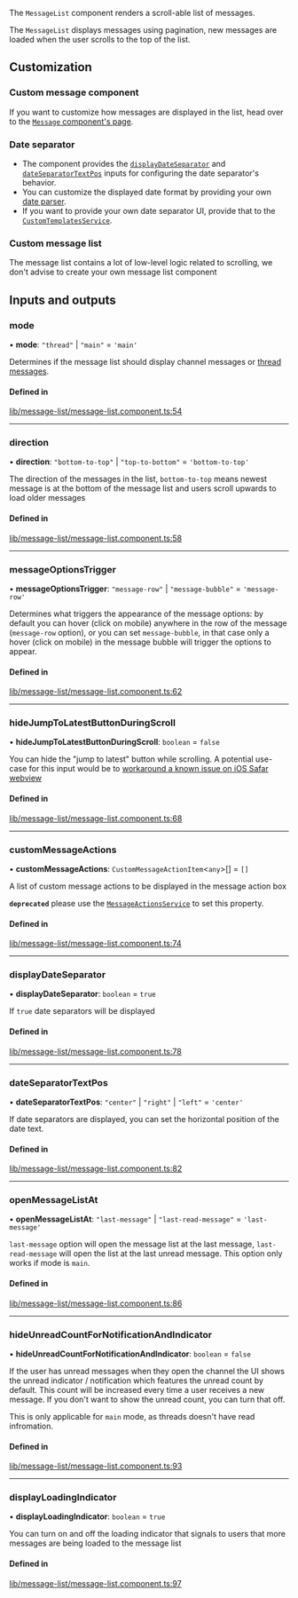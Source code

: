 
The `MessageList` component renders a scroll-able list of messages.

The `MessageList` displays messages using pagination, new messages are loaded when the user scrolls to the top of the list.

## Customization

### Custom message component

If you want to customize how messages are displayed in the list, head over to the [`Message` component's page](../../components/MessageComponent/#customization).

### Date separator

- The component provides the [`displayDateSeparator`](#displaydateseparator) and [`dateSeparatorTextPos`](#dateseparatortextpos) inputs for configuring the date separator's behavior.
- You can customize the displayed date format by providing your own [date parser](../../services/DateParserService/#customdateparser).
- If you want to provide your own date separator UI, provide that to the [`CustomTemplatesService`](../../services/CustomTemplatesService/#dateseparatortemplate).

### Custom message list

The message list contains a lot of low-level logic related to scrolling, we don't advise to create your own message list component

[//]: # "Start of generated content"
## Inputs and outputs 


### mode

• **mode**: ``"thread"`` \| ``"main"`` = `'main'`

Determines if the message list should display channel messages or [thread messages](https://getstream.io/chat/docs/javascript/threads/?language=javascript).

#### Defined in

[lib/message-list/message-list.component.ts:54](https://github.com/GetStream/stream-chat-angular/blob/e99715e/projects/stream-chat-angular/src/lib/message-list/message-list.component.ts#L54)

___

### direction

• **direction**: ``"bottom-to-top"`` \| ``"top-to-bottom"`` = `'bottom-to-top'`

The direction of the messages in the list, `bottom-to-top` means newest message is at the bottom of the message list and users scroll upwards to load older messages

#### Defined in

[lib/message-list/message-list.component.ts:58](https://github.com/GetStream/stream-chat-angular/blob/e99715e/projects/stream-chat-angular/src/lib/message-list/message-list.component.ts#L58)

___

### messageOptionsTrigger

• **messageOptionsTrigger**: ``"message-row"`` \| ``"message-bubble"`` = `'message-row'`

Determines what triggers the appearance of the message options: by default you can hover (click on mobile) anywhere in the row of the message (`message-row` option), or you can set `message-bubble`, in that case only a hover (click on mobile) in the message bubble will trigger the options to appear.

#### Defined in

[lib/message-list/message-list.component.ts:62](https://github.com/GetStream/stream-chat-angular/blob/e99715e/projects/stream-chat-angular/src/lib/message-list/message-list.component.ts#L62)

___

### hideJumpToLatestButtonDuringScroll

• **hideJumpToLatestButtonDuringScroll**: `boolean` = `false`

You can hide the "jump to latest" button while scrolling. A potential use-case for this input would be to [workaround a known issue on iOS Safar webview](https://github.com/GetStream/stream-chat-angular/issues/418)

#### Defined in

[lib/message-list/message-list.component.ts:68](https://github.com/GetStream/stream-chat-angular/blob/e99715e/projects/stream-chat-angular/src/lib/message-list/message-list.component.ts#L68)

___

### customMessageActions

• **customMessageActions**: `CustomMessageActionItem`<`any`\>[] = `[]`

A list of custom message actions to be displayed in the message action box

**`deprecated`** please use the [`MessageActionsService`](https://getstream.io/chat/docs/sdk/angular/services/MessageActionsService) to set this property.

#### Defined in

[lib/message-list/message-list.component.ts:74](https://github.com/GetStream/stream-chat-angular/blob/e99715e/projects/stream-chat-angular/src/lib/message-list/message-list.component.ts#L74)

___

### displayDateSeparator

• **displayDateSeparator**: `boolean` = `true`

If `true` date separators will be displayed

#### Defined in

[lib/message-list/message-list.component.ts:78](https://github.com/GetStream/stream-chat-angular/blob/e99715e/projects/stream-chat-angular/src/lib/message-list/message-list.component.ts#L78)

___

### dateSeparatorTextPos

• **dateSeparatorTextPos**: ``"center"`` \| ``"right"`` \| ``"left"`` = `'center'`

If date separators are displayed, you can set the horizontal position of the date text.

#### Defined in

[lib/message-list/message-list.component.ts:82](https://github.com/GetStream/stream-chat-angular/blob/e99715e/projects/stream-chat-angular/src/lib/message-list/message-list.component.ts#L82)

___

### openMessageListAt

• **openMessageListAt**: ``"last-message"`` \| ``"last-read-message"`` = `'last-message'`

`last-message` option will open the message list at the last message, `last-read-message` will open the list at the last unread message. This option only works if mode is `main`.

#### Defined in

[lib/message-list/message-list.component.ts:86](https://github.com/GetStream/stream-chat-angular/blob/e99715e/projects/stream-chat-angular/src/lib/message-list/message-list.component.ts#L86)

___

### hideUnreadCountForNotificationAndIndicator

• **hideUnreadCountForNotificationAndIndicator**: `boolean` = `false`

If the user has unread messages when they open the channel the UI shows the unread indicator / notification which features the unread count by default. This count will be increased every time a user receives a new message. If you don't want to show the unread count, you can turn that off.

This is only applicable for `main` mode, as threads doesn't have read infromation.

#### Defined in

[lib/message-list/message-list.component.ts:93](https://github.com/GetStream/stream-chat-angular/blob/e99715e/projects/stream-chat-angular/src/lib/message-list/message-list.component.ts#L93)

___

### displayLoadingIndicator

• **displayLoadingIndicator**: `boolean` = `true`

You can turn on and off the loading indicator that signals to users that more messages are being loaded to the message list

#### Defined in

[lib/message-list/message-list.component.ts:97](https://github.com/GetStream/stream-chat-angular/blob/e99715e/projects/stream-chat-angular/src/lib/message-list/message-list.component.ts#L97)

[//]: # "End of generated content"
